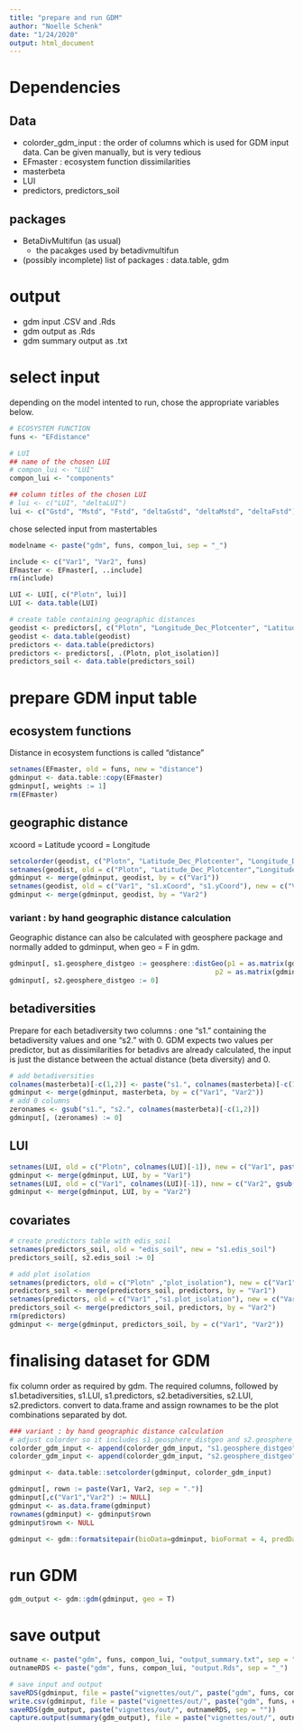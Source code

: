 ```yaml
---
title: "prepare and run GDM"
author: "Noelle Schenk"
date: "1/24/2020"
output: html_document
---
```


# Dependencies
## Data
- colorder_gdm_input : the order of columns which is used for GDM input data. Can be given manually, but is very tedious
- EFmaster : ecosystem function dissimilarities
- masterbeta
- LUI
- predictors, predictors_soil

## packages
- BetaDivMultifun (as usual)
    - the pacakges used by betadivmultifun
- (possibly incomplete) list of packages : data.table, gdm

# output
- gdm input .CSV and .Rds
- gdm output as .Rds
- gdm summary output as .txt

# select input
depending on the model intented to run, chose the appropriate variables below.
```r
# ECOSYSTEM FUNCTION
funs <- "EFdistance"

# LUI
## name of the chosen LUI
# compon_lui <- "LUI"
compon_lui <- "components"

## column titles of the chosen LUI
# lui <- c("LUI", "deltaLUI")
lui <- c("Gstd", "Mstd", "Fstd", "deltaGstd", "deltaMstd", "deltaFstd")
```
chose selected input from mastertables
```r
modelname <- paste("gdm", funs, compon_lui, sep = "_")

include <- c("Var1", "Var2", funs)
EFmaster <- EFmaster[, ..include]
rm(include)

LUI <- LUI[, c("Plotn", lui)]
LUI <- data.table(LUI)

# create table containing geographic distances
geodist <- predictors[, c("Plotn", "Longitude_Dec_Plotcenter", "Latitude_Dec_Plotcenter")]
geodist <- data.table(geodist)
predictors <- data.table(predictors)
predictors <- predictors[, .(Plotn, plot_isolation)]
predictors_soil <- data.table(predictors_soil)
```


# prepare GDM input table

## ecosystem functions
Distance in ecosystem functions is called "distance"
```r
setnames(EFmaster, old = funs, new = "distance")
gdminput <- data.table::copy(EFmaster)
gdminput[, weights := 1]
rm(EFmaster)
```

## geographic distance
xcoord = Latitude
ycoord = Longitude
```r
setcolorder(geodist, c("Plotn", "Latitude_Dec_Plotcenter", "Longitude_Dec_Plotcenter"))
setnames(geodist, old = c("Plotn", "Latitude_Dec_Plotcenter","Longitude_Dec_Plotcenter"), new = c("Var1", "s1.xCoord", "s1.yCoord"))
gdminput <- merge(gdminput, geodist, by = c("Var1"))
setnames(geodist, old = c("Var1", "s1.xCoord", "s1.yCoord"), new = c("Var2", "s2.xCoord", "s2.yCoord"))
gdminput <- merge(gdminput, geodist, by = "Var2")
```

### variant : by hand geographic distance calculation
Geographic distance can also be calculated with geosphere package and normally added to gdminput, when geo = F in gdm.
```r
gdminput[, s1.geosphere_distgeo := geosphere::distGeo(p1 = as.matrix(gdminput[, .(s1.yCoord, s1.xCoord)]), 
                                                   p2 = as.matrix(gdminput[, .(s2.yCoord, s2.xCoord)]))]
gdminput[, s2.geosphere_distgeo := 0]
```


## betadiversities
Prepare for each betadiversity two columns : one "s1.<name_of_diversity>" containing the betadiversity values and one "s2.<name_of_diversity>" with 0.
GDM expects two values per predictor, but as dissimilarities for betadivs are already calculated, the input is just the distance between the actual distance (beta diversity) and 0.
```r
# add betadiversities
colnames(masterbeta)[-c(1,2)] <- paste("s1.", colnames(masterbeta)[-c(1,2)], sep = "")
gdminput <- merge(gdminput, masterbeta, by = c("Var1", "Var2"))
# add 0 columns
zeronames <- gsub("s1.", "s2.", colnames(masterbeta)[-c(1,2)])
gdminput[, (zeronames) := 0]
```

## LUI
```r
setnames(LUI, old = c("Plotn", colnames(LUI)[-1]), new = c("Var1", paste("s1.", colnames(LUI)[-1], sep = "")))
gdminput <- merge(gdminput, LUI, by = "Var1")
setnames(LUI, old = c("Var1", colnames(LUI)[-1]), new = c("Var2", gsub("s1.", "s2.", colnames(LUI)[-1])))
gdminput <- merge(gdminput, LUI, by = "Var2")
```


## covariates
```r
# create predictors table with edis_soil
setnames(predictors_soil, old = "edis_soil", new = "s1.edis_soil")
predictors_soil[, s2.edis_soil := 0]

# add plot isolation
setnames(predictors, old = c("Plotn" ,"plot_isolation"), new = c("Var1" ,"s1.plot_isolation"))
predictors_soil <- merge(predictors_soil, predictors, by = "Var1")
setnames(predictors, old = c("Var1" ,"s1.plot_isolation"), new = c("Var2" ,"s2.plot_isolation"))
predictors_soil <- merge(predictors_soil, predictors, by = "Var2")
rm(predictors)
gdminput <- merge(gdminput, predictors_soil, by = c("Var1", "Var2"))
```


# finalising dataset for GDM
fix column order as required by gdm. The required columns, followed by s1.betadiversities, s1.LUI, s1.predictors, s2.betadiversities, s2.LUI, s2.predictors.
convert to data.frame and assign rownames to be the plot combinations separated by dot.
```r
### variant : by hand geographic distance calculation
# adjust colorder so it includes s1.geosphere_distgeo and s2.geosphere_distgeo
colorder_gdm_input <- append(colorder_gdm_input, "s1.geosphere_distgeo", after=max(grep("s1.", colorder_gdm_input)))
colorder_gdm_input <- append(colorder_gdm_input, "s2.geosphere_distgeo", after = max(grep("s2.", colorder_gdm_input)))
```

```r
gdminput <- data.table::setcolorder(gdminput, colorder_gdm_input)

gdminput[, rown := paste(Var1, Var2, sep = ".")]
gdminput[,c("Var1","Var2") := NULL]
gdminput <- as.data.frame(gdminput)
rownames(gdminput) <- gdminput$rown
gdminput$rown <- NULL

gdminput <- gdm::formatsitepair(bioData=gdminput, bioFormat = 4, predData=gdminput) 
```




# run GDM
```r
gdm_output <- gdm::gdm(gdminput, geo = T)
```

# save output
```r
outname <- paste("gdm", funs, compon_lui, "output_summary.txt", sep = "_")
outnameRDS <- paste("gdm", funs, compon_lui, "output.Rds", sep = "_")

# save input and output
saveRDS(gdminput, file = paste("vignettes/out/", paste("gdm", funs, compon_lui, "input.Rds", sep = "_"), sep = ""))
write.csv(gdminput, file = paste("vignettes/out/", paste("gdm", funs, compon_lui, "input.CSV", sep = "_"), sep = ""))
saveRDS(gdm_output, paste("vignettes/out/", outnameRDS, sep = ""))
capture.output(summary(gdm_output), file = paste("vignettes/out/", outname, sep = ""))
```
